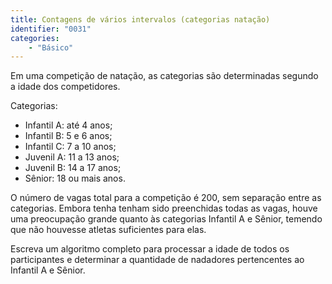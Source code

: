 ```yaml
---
title: Contagens de vários intervalos (categorias natação)
identifier: "0031"
categories:
    - "Básico"
---
```

::: {#exr-0031}
Em uma competição de natação, as categorias são determinadas segundo a idade dos competidores.

Categorias:

* Infantil A: até 4 anos;
* Infantil B: 5 e 6 anos;
* Infantil C: 7 a 10 anos;
* Juvenil A: 11 a 13 anos;
* Juvenil B: 14 a 17 anos;
* Sênior: 18 ou mais anos.

O número de vagas total para a competição é 200, sem separação entre as categorias. Embora tenha tenham sido preenchidas todas as vagas, houve uma preocupação grande quanto às categorias Infantil A e Sênior, temendo que não houvesse atletas suficientes para elas.

Escreva um algoritmo completo para processar a idade de todos os participantes e determinar a quantidade de nadadores pertencentes ao Infantil A e Sênior.
:::
